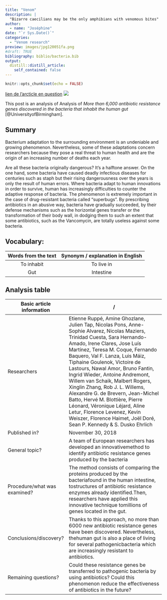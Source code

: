 ```yaml
---
title: "Venom"
description: |
  "Bizarre caecilians may be the only amphibians with venomous bites"
author:
  - name: "Joséphine"
date: "`r Sys.Date()`"
categories:
  - "Venom research"
preview: images/jpg120051fa.png
#draft: TRUE
bibliography: biblio/bacteria.bib
output:
  distill::distill_article:
    self_contained: false
---
```


```r
knitr::opts_chunk$set(echo = FALSE)
```



[lien de l'arcticle en question](https://www.sciencenews.org/article/caecilians-amphibians-venomous-bites)
![](images/jpg120051fa.png)

This post is an analysis of Analysis of *More than 6,000 antibiotic resistance genes discovered in the bacteria that inhabit the human gut* [@UniversityofBirmingham]. 


## Summary 

Bacterium adaptation to the surrounding environment is an undeniable and growing phenomenon. Nevertheless, some of these adaptations concern researchers because they pose a real threat to human health and are the origin of an increasing number of deaths each year.

Are all these bacteria originally dangerous? It’s a halftone answer. On the one hand, some bacteria have caused deadly infectious diseases for centuries such as staph but their rising dangerousness over the years is only the result of human errors. Where bacteria adapt to human innovations in order to survive, human has increasingly difficulties to counter the adaptive response of bacteria. The phenomenon is extremely important in the case of drug-resistant bacteria called “superbugs”. By prescribing antibiotics in an abusive way, bacteria have gradually succeeded, by their defense mechanisms such as the horizontal genes transfer or the transformation of their body wall, in dodging them to such an extent that some antibiotics, such as the Vancomycin, are totally useless against some bacteria.


## Vocabulary: 

| Words from the text 	| Synonym / explanation in English 	|
|:-------------------:	|:--------------------------------:	|
|      To inhabit     	|       To live in            	|
|         Gut         	|       Intestine            	|

## Analysis table

| Basic article information 	| / 	|
|------------------------------	|-------------------------------------------------------------------------------------------------------------------------------------------------------------------------------------------------------------------------------------------------------------------------------------------------------------------------------------------------------------------------------------------------------------------------------------------------------------------------------------------------------------------------------------------------------------------------------------------------------------------------------	|
| Researchers 	| Etienne Ruppé, Amine Ghozlane, Julien Tap, Nicolas Pons, Anne- Sophie Alvarez, Nicolas Maziers, Trinidad Cuesta, Sara Hernando- Amado, Irene Clares, Jose Luís Martínez, Teresa M. Coque, Fernando Baquero, Val F. Lanza, Luis Máiz, Tiphaine Goulenok, Victoire de Lastours, Nawal Amor, Bruno Fantin, Ingrid Wieder, Antoine Andremont, Willem van Schaik, Malbert Rogers, Xinglin Zhang, Rob J. L. Willems, Alexandre G. de Brevern, Jean-Michel Batto, Hervé M. Blottière, Pierre Léonard, Véronique Léjard, Aline Letur, Florence Levenez, Kevin Weiszer, Florence Haimet, Joël Doré, Sean P. Kennedy & S. Dusko Ehrlich           	|
| Published in? 	| November 30, 2018 	|
| General topic? 	| A team of European researchers has developed an innovativemethod to identify antibiotic resistance genes produced by the bacteria	|
| Procedure/what was examined? 	| The method consists of comparing the proteins produced by the bacteriafound in the human intestine, tostructures of antibiotic resistance enzymes already identified.Then, researchers have applied this innovative technique tomillions of genes located in the gut. 	|
| Conclusions/discovery? 	| Thanks to this approach, no more than 6000 new antibiotic resistance genes have been discovered. Nevertheless, thehuman gut is also a place of living for several pathogenicbacteria which are increasingly resistant to antibiotics.|
| Remaining questions? 	| Could these resistance genes be transferred to pathogenic bacteria by using antibiotics? Could this phenomenon reduce the effectiveness of antibiotics in the future? 	|

